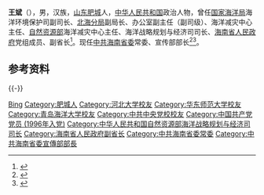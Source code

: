 {{Other uses|other=名为王斌的其他人物|王斌}}

'''王斌'''（{{bd|1971年|2月||catIdx=Wang王}}），男，汉族，[[山东省|山东]][[肥城市|肥城]]人，[[中华人民共和国|中华人民共和国]]政治人物，曾任[[国家海洋局|国家海洋局]]海洋环境保护司副司长、[[自然资源部北海局|北海分局]]副局长、办公室副主任（副司级）、海洋减灾中心主任、[[中华人民共和国自然资源部|自然资源部]]海洋减灾中心主任、海洋战略规划与经济司司长、[[海南省人民政府|海南省人民政府]]党组成员、副省长<ref>{{Cite web|title=王斌任海南省副省长(图 简历)|url=http://district.ce.cn/newarea/sddy/202012/30/t20201230_36174176.shtml|accessdate=2021-01-24|work=中国经济网|archive-url=https://web.archive.org/web/20201231042254/http://district.ce.cn/newarea/sddy/202012/30/t20201230_36174176.shtml|archive-date=2020-12-31|dead-url=no}}</ref>。现任[[中国共产党海南省委员会|中共海南省委]]常委、宣传部部长<ref>{{Cite web|title=海南新一届省委常委名单(书记沈晓明 副书记冯飞、徐启方)|url=http://district.ce.cn/newarea/sddy/202204/29/t20220429_37545017.shtml|accessdate=2022-04-29|work=中国经济网}}</ref><ref>{{Cite web|title=海南省委副书记徐启方任政法委书记，4名新当选常委分工明确|url=https://www.thepaper.cn/newsDetail_forward_17902265|accessdate=2022-05-02|publisher=澎湃新闻}}</ref>。

== 参考资料 ==
{{reflist}}

{{-}}
{{start box}}
{{s-ppo|cpc}}
{{s-before|[[肖莺子|肖莺子]]}}
{{s-title|[[中国共产党海南省委员会|中国共产党海南省委员会]]宣传部部长|2022年4月－}}
{{s-inc}}
{{end box}}
{{海南省领导人}}
{{中国人物小作品}}
{{Authority control}}
{{DEFAULTSORT:Wang王}}
[[Category:王姓|Bing]]
[[Category:肥城人|Category:肥城人]]
[[Category:河北大学校友|Category:河北大学校友]]
[[Category:华东师范大学校友|Category:华东师范大学校友]]
[[Category:青岛海洋大学校友|Category:青岛海洋大学校友]]
[[Category:中共中央党校校友|Category:中共中央党校校友]]
[[Category:中国共产党党员_(1996年入党)|Category:中国共产党党员 (1996年入党)]]
[[Category:中华人民共和国自然资源部海洋战略规划与经济司司长|Category:中华人民共和国自然资源部海洋战略规划与经济司司长]]
[[Category:海南省人民政府副省长|Category:海南省人民政府副省长]]
[[Category:中共海南省委常委|Category:中共海南省委常委]]
[[Category:中共海南省委宣傳部部長|Category:中共海南省委宣傳部部長]]